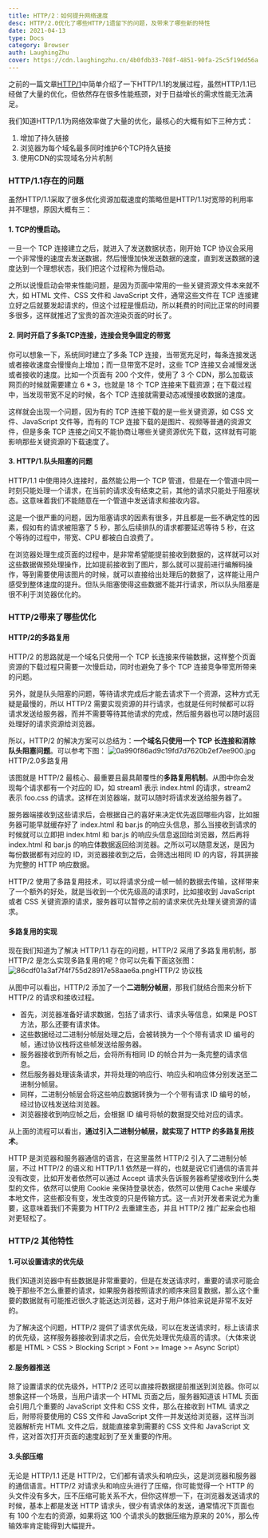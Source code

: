 ```yaml
---
title: HTTP/2：如何提升网络速度
desc: HTTP/2.0优化了哪些HTTP/1遗留下的问题，及带来了哪些新的特性
date: 2021-04-13
type: Docs
category: Browser
auth: LaughingZhu
cover: https://cdn.laughingzhu.cn/4b0fdb33-708f-4851-90fa-25c5f19dd56a.png
---
```


之前的一篇文章[HTTP/1](https://blog.laughingzhu.cn/detail/7)中简单介绍了一下HTTP/1.1的发展过程，虽然HTTP/1.1已经做了大量的优化，但依然存在很多性能瓶颈，对于日益增长的需求性能无法满足。

我们知道HTTP/1.1为网络效率做了大量的优化，最核心的大概有如下三种方式：

1. 增加了持久链接
2. 浏览器为每个域名最多同时维护6个TCP持久链接
3. 使用CDN的实现域名分片机制

### HTTP/1.1存在的问题

虽然HTTP/1.1采取了很多优化资源加载速度的策略但是HTTP/1.1对宽带的利用率并不理想，原因大概有三：

#### 1. TCP的慢启动。

一旦一个 TCP 连接建立之后，就进入了发送数据状态，刚开始 TCP 协议会采用一个非常慢的速度去发送数据，然后慢慢加快发送数据的速度，直到发送数据的速度达到一个理想状态，我们把这个过程称为慢启动。

之所以说慢启动会带来性能问题，是因为页面中常用的一些关键资源文件本来就不大，如 HTML 文件、CSS 文件和 JavaScript 文件，通常这些文件在 TCP 连接建立好之后就要发起请求的，但这个过程是慢启动，所以耗费的时间比正常的时间要多很多，这样就推迟了宝贵的首次渲染页面的时长了。

#### 2. 同时开启了多条TCP连接，连接会竞争固定的带宽

你可以想象一下，系统同时建立了多条 TCP 连接，当带宽充足时，每条连接发送或者接收速度会慢慢向上增加；而一旦带宽不足时，这些 TCP 连接又会减慢发送或者接收的速度。比如一个页面有 200 个文件，使用了 3 个 CDN，那么加载该网页的时候就需要建立 6 \* 3，也就是 18 个 TCP 连接来下载资源；在下载过程中，当发现带宽不足的时候，各个 TCP 连接就需要动态减慢接收数据的速度。

这样就会出现一个问题，因为有的 TCP 连接下载的是一些关键资源，如 CSS 文件、JavaScript 文件等，而有的 TCP 连接下载的是图片、视频等普通的资源文件，但是多条 TCP 连接之间又不能协商让哪些关键资源优先下载，这样就有可能影响那些关键资源的下载速度了。

#### 3. HTTP/1.队头阻塞的问题

HTTP/1.1 中使用持久连接时，虽然能公用一个 TCP 管道，但是在一个管道中同一时刻只能处理一个请求，在当前的请求没有结束之前，其他的请求只能处于阻塞状态。这意味着我们不能随意在一个管道中发送请求和接收内容。

这是一个很严重的问题，因为阻塞请求的因素有很多，并且都是一些不确定性的因素，假如有的请求被阻塞了 5 秒，那么后续排队的请求都要延迟等待 5 秒，在这个等待的过程中，带宽、CPU 都被白白浪费了。

在浏览器处理生成页面的过程中，是非常希望能提前接收到数据的，这样就可以对这些数据做预处理操作，比如提前接收到了图片，那么就可以提前进行编解码操作，等到需要使用该图片的时候，就可以直接给出处理后的数据了，这样能让用户感受到整体速度的提升。但队头阻塞使得这些数据不能并行请求，所以队头阻塞是很不利于浏览器优化的。

### HTTP/2带来了哪些优化

#### HTTP/2的多路复用

HTTP/2 的思路就是一个域名只使用一个 TCP 长连接来传输数据，这样整个页面资源的下载过程只需要一次慢启动，同时也避免了多个 TCP 连接竞争带宽所带来的问题。

另外，就是队头阻塞的问题，等待请求完成后才能去请求下一个资源，这种方式无疑是最慢的，所以 HTTP/2 需要实现资源的并行请求，也就是任何时候都可以将请求发送给服务器，而并不需要等待其他请求的完成，然后服务器也可以随时返回处理好的请求资源给浏览器。

所以，HTTP/2 的解决方案可以总结为：**一个域名只使用一个 TCP 长连接和消除队头阻塞问题**。可以参考下图：
![0a990f86ad9c19fd7d7620b2ef7ee900.jpg](https://cdn.nlark.com/yuque/0/2020/jpeg/262184/1608609835437-17464ed2-2ff2-4740-a11f-4c13ad2ebc73.jpeg)
HTTP/2.0多路复用

该图就是 HTTP/2 最核心、最重要且最具颠覆性的**多路复用机制**。从图中你会发现每个请求都有一个对应的 ID，如 stream1 表示 index.html 的请求，stream2 表示 foo.css 的请求。这样在浏览器端，就可以随时将请求发送给服务器了。

服务器端接收到这些请求后，会根据自己的喜好来决定优先返回哪些内容，比如服务器可能早就缓存好了 index.html 和 bar.js 的响应头信息，那么当接收到请求的时候就可以立即把 index.html 和 bar.js 的响应头信息返回给浏览器，然后再将 index.html 和 bar.js 的响应体数据返回给浏览器。之所以可以随意发送，是因为每份数据都有对应的 ID，浏览器接收到之后，会筛选出相同 ID 的内容，将其拼接为完整的 HTTP 响应数据。

HTTP/2 使用了多路复用技术，可以将请求分成一帧一帧的数据去传输，这样带来了一个额外的好处，就是当收到一个优先级高的请求时，比如接收到 JavaScript 或者 CSS 关键资源的请求，服务器可以暂停之前的请求来优先处理关键资源的请求。

#### 多路复用的实现

现在我们知道为了解决 HTTP/1.1 存在的问题，HTTP/2 采用了多路复用机制，那 HTTP/2 是怎么实现多路复用的呢？你可以先看下面这张图：
![86cdf01a3af7f4f755d28917e58aae6a.png](https://cdn.laughingzhu.cn/1608616211233-f88a94ab-643a-4db9-a63e-45baf50c3747.png)HTTP/2 协议栈

从图中可以看出，HTTP/2 添加了一个**二进制分帧层**，那我们就结合图来分析下 HTTP/2 的请求和接收过程。

- 首先，浏览器准备好请求数据，包括了请求行、请求头等信息，如果是 POST 方法，那么还要有请求体。
- 这些数据经过二进制分帧层处理之后，会被转换为一个个带有请求 ID 编号的帧，通过协议栈将这些帧发送给服务器。
- 服务器接收到所有帧之后，会将所有相同 ID 的帧合并为一条完整的请求信息。
- 然后服务器处理该条请求，并将处理的响应行、响应头和响应体分别发送至二进制分帧层。
- 同样，二进制分帧层会将这些响应数据转换为一个个带有请求 ID 编号的帧，经过协议栈发送给浏览器。
- 浏览器接收到响应帧之后，会根据 ID 编号将帧的数据提交给对应的请求。

从上面的流程可以看出，**通过引入二进制分帧层，就实现了 HTTP 的多路复用技术**。

HTTP 是浏览器和服务器通信的语言，在这里虽然 HTTP/2 引入了二进制分帧层，不过 HTTP/2 的语义和 HTTP/1.1 依然是一样的，也就是说它们通信的语言并没有改变，比如开发者依然可以通过 Accept 请求头告诉服务器希望接收到什么类型的文件，依然可以使用 Cookie 来保持登录状态，依然可以使用 Cache 来缓存本地文件，这些都没有变，发生改变的只是传输方式。这一点对开发者来说尤为重要，这意味着我们不需要为 HTTP/2 去重建生态，并且 HTTP/2 推广起来会也相对更轻松了。

### HTTP/2 其他特性

#### 1.可以设置请求的优先级

我们知道浏览器中有些数据是非常重要的，但是在发送请求时，重要的请求可能会晚于那些不怎么重要的请求，如果服务器按照请求的顺序来回复数据，那么这个重要的数据就有可能推迟很久才能送达浏览器，这对于用户体验来说是非常不友好的。

为了解决这个问题，HTTP/2 提供了请求优先级，可以在发送请求时，标上该请求的优先级，这样服务器接收到请求之后，会优先处理优先级高的请求。（大体来说都是 HTML > CSS > Blocking Script > Font >= Image >= Async Script）

#### 2.服务器推送

除了设置请求的优先级外，HTTP/2 还可以直接将数据提前推送到浏览器。你可以想象这样一个场景，当用户请求一个 HTML 页面之后，服务器知道该 HTML 页面会引用几个重要的 JavaScript 文件和 CSS 文件，那么在接收到 HTML 请求之后，附带将要使用的 CSS 文件和 JavaScript 文件一并发送给浏览器，这样当浏览器解析完 HTML 文件之后，就能直接拿到需要的 CSS 文件和 JavaScript 文件，这对首次打开页面的速度起到了至关重要的作用。

#### 3.头部压缩

无论是 HTTP/1.1 还是 HTTP/2，它们都有请求头和响应头，这是浏览器和服务器的通信语言。HTTP/2 对请求头和响应头进行了压缩，你可能觉得一个 HTTP 的头文件没有多大，压不压缩可能关系不大，但你这样想一下，在浏览器发送请求的时候，基本上都是发送 HTTP 请求头，很少有请求体的发送，通常情况下页面也有 100 个左右的资源，如果将这 100 个请求头的数据压缩为原来的 20%，那么传输效率肯定能得到大幅提升。
